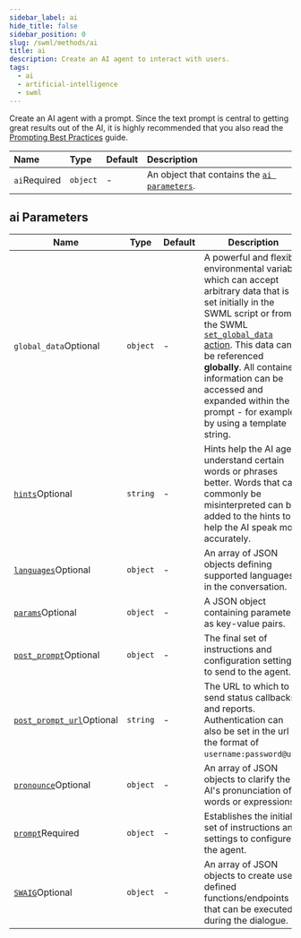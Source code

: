 ```yaml
---
sidebar_label: ai
hide_title: false
sidebar_position: 0
slug: /swml/methods/ai
title: ai
description: Create an AI agent to interact with users.
tags:
  - ai
  - artificial-intelligence
  - swml
---
```


[hints]: /swml/methods/ai/hints
[languages]: ./ai_languages.mdx
[params]: ./ai_params/index.mdx
[post_prompt]: /swml/methods/ai/post_prompt
[post_prompt_url]: /swml/methods/ai/post_prompt_url
[pronounce]: /swml/methods/ai/pronounce
[prompt]: /swml/methods/ai/prompt
[SWAIG]: /swml/methods/ai/swaig
[set_global_data action]: ./ai_swaig/functions/ai_swaig.data_map/data_map.output.mdx#actions
[Prompting Best Practices]: /swml/guides/ai/best-practices#crafting-the-initial-prompt-for-the-ai

Create an AI agent with a prompt. Since the text prompt is central to getting great results out of the AI,
it is highly recommended that you also read the [Prompting Best Practices][Prompting Best Practices] guide.

| Name                                               | Type     | Default | Description                                                    |
|:---------------------------------------------------|:---------|:--------|:---------------------------------------------------------------|
| `ai`<span className="required-arg">Required</span> | `object` | -       | An object that contains the [`ai parameters`](#ai-parameters). |



## **ai Parameters**


| Name                                                                                        | Type     | Default | Description                                                                                                                                                                                                                                                                                                                                                                                            |
|---------------------------------------------------------------------------------------------|----------|:--------|--------------------------------------------------------------------------------------------------------------------------------------------------------------------------------------------------------------------------------------------------------------------------------------------------------------------------------------------------------------------------------------------------------|
| `global_data`<span className="optional-arg">Optional</span>                            | `object` | -       | A powerful and flexible environmental variable which can accept arbitrary data that is set initially in the SWML script or from the SWML [`set_global_data` action][set_global_data action]. This data can be referenced **globally**. All contained information can be accessed and expanded within the prompt - for example, by using a template string. |
| [`hints`][hints]<span className="optional-arg">Optional</span>                                       | `string` | -       | Hints help the AI agent understand certain words or phrases better. Words that can commonly be misinterpreted can be added to the hints to help the AI speak more accurately.                                                                                                                                                                                                                                                                                                                                     |
| [`languages`][languages]<span className="optional-arg">Optional</span>             | `object` | -       | An array of JSON objects defining supported languages in the conversation.                                                                                                                                                                                                                                                                                                                             |
| [`params`][params]<span className="optional-arg">Optional</span>             | `object` | -       | A JSON object containing parameters as key-value pairs.                                                                                                                                                                                                                                                                                                                                                |
| [`post_prompt`][post_prompt]<span className="optional-arg">Optional</span>         | `object` | -       | The final set of instructions and configuration settings to send to the agent.                                                                                                                                                                                                                                                                                                                         |
| [`post_prompt_url`][post_prompt_url]<span className="optional-arg">Optional</span> | `string` | -       | The URL to which to send status callbacks and reports. Authentication can also be set in the url in the format of `username:password@url`.                                                                                                                                                                                                                                                             |
| [`pronounce`][pronounce]<span className="optional-arg">Optional</span>             | `object` | -       | An array of JSON objects to clarify the AI's pronunciation of words or expressions.                                                                                                                                                                                                                                                                                                                    |
| [`prompt`][prompt]<span className="required-arg">Required</span>                | `object` | -       | Establishes the initial set of instructions and settings to configure the agent.                                                                                                                                                                                                                                                                                                                       |
| [`SWAIG`][SWAIG]<span className="optional-arg">Optional</span>               | `object` | -       | An array of JSON objects to create user-defined functions/endpoints that can be executed during the dialogue.                                                                                                                                                                                                                                                                                          |
